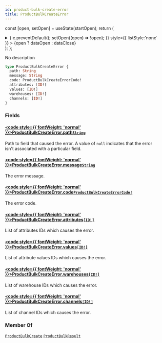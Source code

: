 ```yaml
---
id: product-bulk-create-error
title: ProductBulkCreateError
---
```






const [open, setOpen] = useState(startOpen);
return (
<details {...(open ? { open: true } : {})} className="details" style={{ border:'none', boxShadow:'none', background:'var(--ifm-background-color)' }}>
<summary
onClick={(e) => {
e.preventDefault();
setOpen((open) => !open);
}}
style={{ listStyle:'none' }} >
{open ? dataOpen : dataClose}
</summary>
{open && children}
</details>
);
};

No description

```graphql
type ProductBulkCreateError {
  path: String
  message: String
  code: ProductBulkCreateErrorCode!
  attributes: [ID!]
  values: [ID!]
  warehouses: [ID!]
  channels: [ID!]
}
```

### Fields

#### [<code style={{ fontWeight: 'normal' }}>ProductBulkCreateError.<b>path</b></code>](#)<Bullet />[`String`](../../../api-reference/miscellaneous/scalars/string.mdx) <Badge class="badge badge--secondary" text="scalar"/> <Badge class="badge badge--secondary" text="miscellaneous"/>

Path to field that caused the error. A value of `null` indicates that the error isn't associated with a particular field.

#### [<code style={{ fontWeight: 'normal' }}>ProductBulkCreateError.<b>message</b></code>](#)<Bullet />[`String`](../../../api-reference/miscellaneous/scalars/string.mdx) <Badge class="badge badge--secondary" text="scalar"/> <Badge class="badge badge--secondary" text="miscellaneous"/>

The error message.

#### [<code style={{ fontWeight: 'normal' }}>ProductBulkCreateError.<b>code</b></code>](#)<Bullet />[`ProductBulkCreateErrorCode!`](../../../api-reference/products/enums/product-bulk-create-error-code.mdx) <Badge class="badge badge--secondary" text="non-null"/> <Badge class="badge badge--secondary" text="enum"/> <Badge class="badge badge--secondary" text="products"/>

The error code.

#### [<code style={{ fontWeight: 'normal' }}>ProductBulkCreateError.<b>attributes</b></code>](#)<Bullet />[`[ID!]`](../../../api-reference/miscellaneous/scalars/id.mdx) <Badge class="badge badge--secondary" text="list"/> <Badge class="badge badge--secondary" text="scalar"/> <Badge class="badge badge--secondary" text="miscellaneous"/>

List of attributes IDs which causes the error.

#### [<code style={{ fontWeight: 'normal' }}>ProductBulkCreateError.<b>values</b></code>](#)<Bullet />[`[ID!]`](../../../api-reference/miscellaneous/scalars/id.mdx) <Badge class="badge badge--secondary" text="list"/> <Badge class="badge badge--secondary" text="scalar"/> <Badge class="badge badge--secondary" text="miscellaneous"/>

List of attribute values IDs which causes the error.

#### [<code style={{ fontWeight: 'normal' }}>ProductBulkCreateError.<b>warehouses</b></code>](#)<Bullet />[`[ID!]`](../../../api-reference/miscellaneous/scalars/id.mdx) <Badge class="badge badge--secondary" text="list"/> <Badge class="badge badge--secondary" text="scalar"/> <Badge class="badge badge--secondary" text="miscellaneous"/>

List of warehouse IDs which causes the error.

#### [<code style={{ fontWeight: 'normal' }}>ProductBulkCreateError.<b>channels</b></code>](#)<Bullet />[`[ID!]`](../../../api-reference/miscellaneous/scalars/id.mdx) <Badge class="badge badge--secondary" text="list"/> <Badge class="badge badge--secondary" text="scalar"/> <Badge class="badge badge--secondary" text="miscellaneous"/>

List of channel IDs which causes the error.

### Member Of

[`ProductBulkCreate`](../../../api-reference/products/objects/product-bulk-create.mdx) <Badge class="badge badge--secondary" text="object"/><Bullet />[`ProductBulkResult`](../../../api-reference/products/objects/product-bulk-result.mdx) <Badge class="badge badge--secondary" text="object"/>

